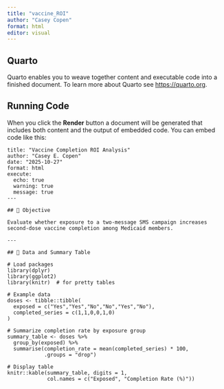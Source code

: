 ```yaml
---
title: "vaccine_ROI"
author: "Casey Copen"
format: html
editor: visual
---
```


## Quarto

Quarto enables you to weave together content and executable code into a finished document. To learn more about Quarto see <https://quarto.org>.

## Running Code

When you click the **Render** button a document will be generated that includes both content and the output of embedded code. You can embed code like this:

```---
title: "Vaccine Completion ROI Analysis"
author: "Casey E. Copen"
date: "2025-10-27"
format: html
execute:
  echo: true
  warning: true
  message: true
---

## 🎯 Objective

Evaluate whether exposure to a two-message SMS campaign increases second-dose vaccine completion among Medicaid members.

---

## 🧮 Data and Summary Table

# Load packages
library(dplyr)
library(ggplot2)
library(knitr)  # for pretty tables

# Example data
doses <- tibble::tibble(
  exposed = c("Yes","Yes","No","No","Yes","No"),
  completed_series = c(1,1,0,0,1,0)
)

# Summarize completion rate by exposure group
summary_table <- doses %>%
  group_by(exposed) %>%
  summarise(completion_rate = mean(completed_series) * 100,
            .groups = "drop")

# Display table
knitr::kable(summary_table, digits = 1,
             col.names = c("Exposed", "Completion Rate (%)"))




```

